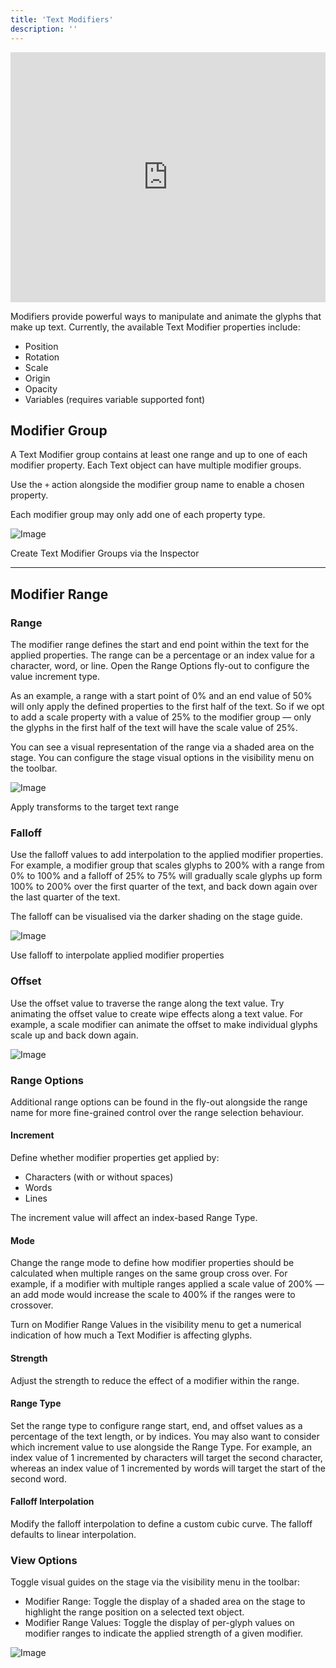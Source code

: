 ```yaml
---
title: 'Text Modifiers'
description: ''
---
```


<iframe width="100%" height="400" src="https://www.youtube.com/embed/V-QzXkhMu20?si=czLHMUYdcK7kf19f" title="YouTube video player" frameborder="0" allow="accelerometer; autoplay; clipboard-write; encrypted-media; gyroscope; picture-in-picture; web-share" referrerpolicy="strict-origin-when-cross-origin" allowfullscreen></iframe>

Modifiers provide powerful ways to manipulate and animate the glyphs that make up text. Currently, the available Text Modifier properties include: 

- Position
- Rotation
- Scale
- Origin
- Opacity
- Variables (requires variable supported font)

## Modifier Group

A Text Modifier group contains at least one range and up to one of each modifier property. Each Text object can have multiple modifier groups.

Use the `+` action alongside the modifier group name to enable a chosen property.

<Info>Each modifier group may only add one of each property type.</Info>

![Image](https://ucarecdn.com/53d0de7b-fbb9-4eea-8715-98a47343c121/)

Create Text Modifier Groups via the Inspector

---

## Modifier Range 

### Range 

The modifier range defines the start and end point within the text for the applied properties. The range can be a percentage or an index value for a character, word, or line. Open the Range Options fly-out to configure the value increment type.

As an example, a range with a start point of 0% and an end value of 50% will only apply the defined properties to the first half of the text. So if we opt to add a scale property with a value of 25% to the modifier group — only the glyphs in the first half of the text will have the scale value of 25%.

You can see a visual representation of the range via a shaded area on the stage. You can configure the stage visual options in the visibility menu on the toolbar.

![Image](https://ucarecdn.com/0ce72074-f001-4005-8737-f7a4317edfbb/)

Apply transforms to the target text range

### Falloff 

Use the falloff values to add interpolation to the applied modifier properties. For example, a modifier group that scales glyphs to 200% with a range from 0% to 100% and a falloff of 25% to 75% will gradually scale glyphs up form 100% to 200% over the first quarter of the text, and back down again over the last quarter of the text.

The falloff can be visualised via the darker shading on the stage guide.

![Image](https://ucarecdn.com/afec5391-cdb9-4e5c-b8e2-53ca0781a208/)

Use falloff to interpolate applied modifier properties

### Offset 

Use the offset value to traverse the range along the text value. Try animating the offset value to create wipe effects along a text value. For example, a scale modifier can animate the offset to make individual glyphs scale up and back down again.

![Image](https://ucarecdn.com/0172bf94-07d5-48f1-b276-309a784417bd/)

### Range Options 

Additional range options can be found in the fly-out alongside the range name for more fine-grained control over the range selection behaviour.

#### Increment 

Define whether modifier properties get applied by:

- Characters (with or without spaces)
- Words
- Lines

<Info>The increment value will affect an index-based Range Type.</Info>

#### Mode 

Change the range mode to define how modifier properties should be calculated when multiple ranges on the same group cross over. For example, if a modifier with multiple ranges applied a scale value of 200% — an add mode would increase the scale to 400% if the ranges were to crossover.

<Info> Turn on Modifier Range Values in the visibility menu to get a numerical indication of how much a Text Modifier is affecting glyphs.</Info>

#### Strength 

Adjust the strength to reduce the effect of a modifier within the range.

#### Range Type 

Set the range type to configure range start, end, and offset values as a percentage of the text length, or by indices. You may also want to consider which increment value to use alongside the Range Type. For example, an index value of 1 incremented by characters will target the second character, whereas an index value of 1 incremented by words will target the start of the second word.

#### Falloff Interpolation 

Modify the falloff interpolation to define a custom cubic curve. The falloff defaults to linear interpolation.

### View Options 

Toggle visual guides on the stage via the visibility menu in the toolbar:

- Modifier Range: Toggle the display of a shaded area on the stage to highlight the range position on a selected text object.
- Modifier Range Values: Toggle the display of per-glyph values on modifier ranges to indicate the applied strength of a given modifier.

![Image](https://ucarecdn.com/954f7dde-728e-4569-bd8d-09163db42357/)